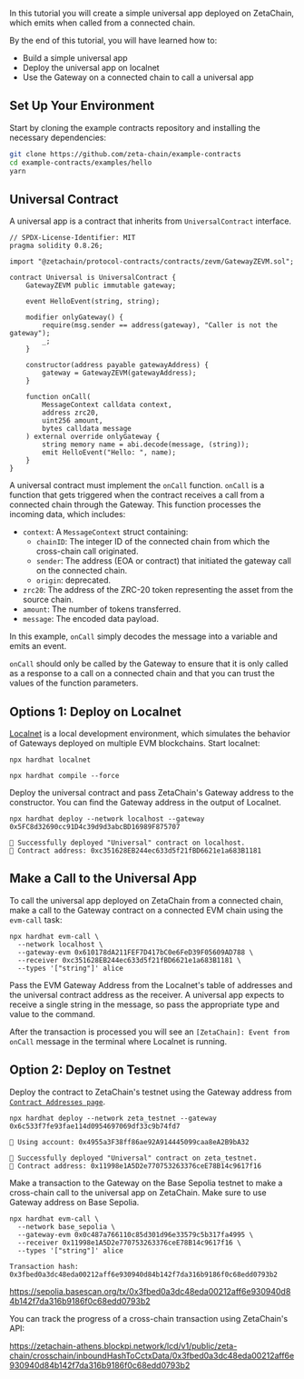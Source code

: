 In this tutorial you will create a simple universal app deployed on ZetaChain,
which emits when called from a connected chain.

By the end of this tutorial, you will have learned how to:

- Build a simple universal app
- Deploy the universal app on localnet
- Use the Gateway on a connected chain to call a universal app

## Set Up Your Environment

Start by cloning the example contracts repository and installing the necessary
dependencies:

```bash
git clone https://github.com/zeta-chain/example-contracts
cd example-contracts/examples/hello
yarn
```

## Universal Contract

A universal app is a contract that inherits from `UniversalContract` interface.

```solidity filename="contracts/Universal.sol"
// SPDX-License-Identifier: MIT
pragma solidity 0.8.26;

import "@zetachain/protocol-contracts/contracts/zevm/GatewayZEVM.sol";

contract Universal is UniversalContract {
    GatewayZEVM public immutable gateway;

    event HelloEvent(string, string);

    modifier onlyGateway() {
        require(msg.sender == address(gateway), "Caller is not the gateway");
        _;
    }

    constructor(address payable gatewayAddress) {
        gateway = GatewayZEVM(gatewayAddress);
    }

    function onCall(
        MessageContext calldata context,
        address zrc20,
        uint256 amount,
        bytes calldata message
    ) external override onlyGateway {
        string memory name = abi.decode(message, (string));
        emit HelloEvent("Hello: ", name);
    }
}
```

A universal contract must implement the `onCall` function. `onCall` is a
function that gets triggered when the contract receives a call from a connected
chain through the Gateway. This function processes the incoming data, which
includes:

- `context`: A `MessageContext` struct containing:
  - `chainID`: The integer ID of the connected chain from which the cross-chain
    call originated.
  - `sender`: The address (EOA or contract) that initiated the gateway call on
    the connected chain.
  - `origin`: deprecated.
- `zrc20`: The address of the ZRC-20 token representing the asset from the
  source chain.
- `amount`: The number of tokens transferred.
- `message`: The encoded data payload.

In this example, `onCall` simply decodes the message into a variable and emits
an event.

`onCall` should only be called by the Gateway to ensure that it is only called
as a response to a call on a connected chain and that you can trust the values
of the function parameters.

## Options 1: Deploy on Localnet

[Localnet](/developers/tutorials/localnet) is a local development environment,
which simulates the behavior of Gateways deployed on multiple EVM blockchains.
Start localnet:

```
npx hardhat localnet
```

```
npx hardhat compile --force
```

Deploy the universal contract and pass ZetaChain's Gateway address to the
constructor. You can find the Gateway address in the output of Localnet.

```
npx hardhat deploy --network localhost --gateway 0x5FC8d32690cc91D4c39d9d3abcBD16989F875707
```

```
🚀 Successfully deployed "Universal" contract on localhost.
📜 Contract address: 0xc351628EB244ec633d5f21fBD6621e1a683B1181
```

## Make a Call to the Universal App

To call the universal app deployed on ZetaChain from a connected chain, make a
call to the Gateway contract on a connected EVM chain using the `evm-call` task:

```
npx hardhat evm-call \
  --network localhost \
  --gateway-evm 0x610178dA211FEF7D417bC0e6FeD39F05609AD788 \
  --receiver 0xc351628EB244ec633d5f21fBD6621e1a683B1181 \
  --types '["string"]' alice
```

Pass the EVM Gateway Address from the Localnet's table of addresses and the
universal contract address as the receiver. A universal app expects to receive a
single string in the message, so pass the appropriate type and value to the
command.

After the transaction is processed you will see an `[ZetaChain]: Event from onCall` message in the terminal where Localnet is running.

## Option 2: Deploy on Testnet

Deploy the contract to ZetaChain's testnet using the Gateway address from
[`Contract Addresses page`](/reference/network/contracts/).

```
npx hardhat deploy --network zeta_testnet --gateway 0x6c533f7fe93fae114d0954697069df33c9b74fd7
```

```
🔑 Using account: 0x4955a3F38ff86ae92A914445099caa8eA2B9bA32

🚀 Successfully deployed "Universal" contract on zeta_testnet.
📜 Contract address: 0x11998e1A5D2e770753263376ceE78B14c9617f16
```

Make a transaction to the Gateway on the Base Sepolia testnet to make a
cross-chain call to the universal app on ZetaChain. Make sure to use Gateway
address on Base Sepolia.

```
npx hardhat evm-call \
  --network base_sepolia \
  --gateway-evm 0x0c487a766110c85d301d96e33579c5b317fa4995 \
  --receiver 0x11998e1A5D2e770753263376ceE78B14c9617f16 \
  --types '["string"]' alice
```

```
Transaction hash: 0x3fbed0a3dc48eda00212aff6e930940d84b142f7da316b9186f0c68edd0793b2
```

https://sepolia.basescan.org/tx/0x3fbed0a3dc48eda00212aff6e930940d84b142f7da316b9186f0c68edd0793b2

You can track the progress of a cross-chain transaction using ZetaChain's API:

https://zetachain-athens.blockpi.network/lcd/v1/public/zeta-chain/crosschain/inboundHashToCctxData/0x3fbed0a3dc48eda00212aff6e930940d84b142f7da316b9186f0c68edd0793b2
